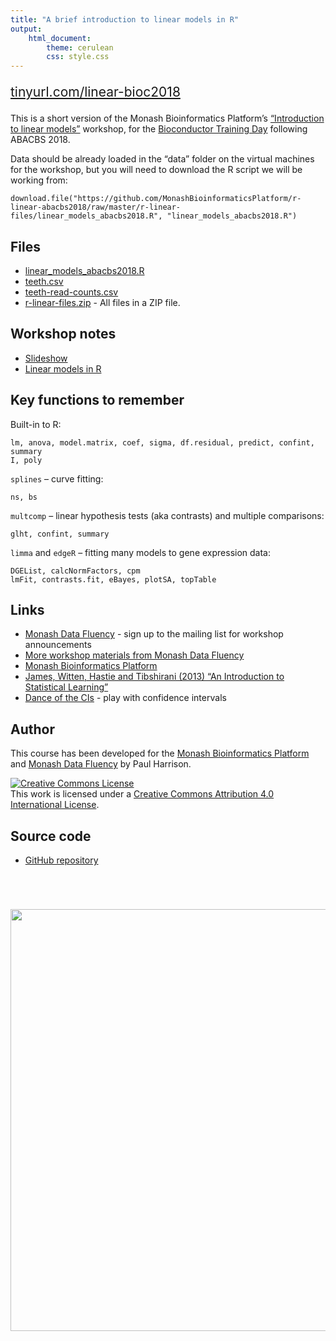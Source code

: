 ```yaml
---
title: "A brief introduction to linear models in R"
output: 
    html_document:
        theme: cerulean
        css: style.css
---
```


<div style="font-size:150%">
[tinyurl.com/linear-bioc2018](https://tinyurl.com/linear-bioc2018)
</div>

This is a short version of the Monash Bioinformatics Platform's ["Introduction to linear models"](https://monashbioinformaticsplatform.github.io/r-linear/) workshop, for the [Bioconductor Training Day](https://www.abacbs.org/conference2018/bioc2018-handson-training-day/) following ABACBS 2018.

Data should be already loaded in the "data" folder on the virtual machines for the workshop, but you will need to download the R script we will be working from:

```
download.file("https://github.com/MonashBioinformaticsPlatform/r-linear-abacbs2018/raw/master/r-linear-files/linear_models_abacbs2018.R", "linear_models_abacbs2018.R")
```

## Files

* [linear_models_abacbs2018.R](r-linear-files/linear_models_abacbs2018.R)
* [teeth.csv](r-linear-files/teeth.csv)
* [teeth-read-counts.csv](r-linear-files/teeth-read-counts.csv)
* [r-linear-files.zip](r-linear-files.zip) - All files in a ZIP file.

## Workshop notes

* [Slideshow](slides/linear_thinking.html)
* [Linear models in R](topics/linear_models_abacbs2018.html)


## Key functions to remember

Built-in to R: 

    lm, anova, model.matrix, coef, sigma, df.residual, predict, confint, summary
    I, poly

`splines` -- curve fitting:

    ns, bs

`multcomp` -- linear hypothesis tests (aka contrasts) and multiple comparisons: 

    glht, confint, summary

`limma` and `edgeR` -- fitting many models to gene expression data: 

    DGEList, calcNormFactors, cpm
    lmFit, contrasts.fit, eBayes, plotSA, topTable

## Links

* [Monash Data Fluency](https://www.monash.edu/data-fluency) - sign up to the mailing list for workshop announcements
* [More workshop materials from Monash Data Fluency](https://monashdatafluency.github.io/resources/)
* [Monash Bioinformatics Platform](https://www.monash.edu/researchinfrastructure/bioinformatics)
* [James, Witten, Hastie and Tibshirani (2013) "An Introduction to Statistical Learning"](https://www-bcf.usc.edu/~gareth/ISL/)
* [Dance of the CIs](http://logarithmic.net/2017/dance/) - play with confidence intervals

## Author

This course has been developed for the [Monash Bioinformatics Platform](https://www.monash.edu/researchinfrastructure/bioinformatics) and [Monash Data Fluency](https://www.monash.edu/data-fluency) by Paul Harrison.

<a rel="license" href="http://creativecommons.org/licenses/by/4.0/"><img alt="Creative Commons License" style="border-width:0" src="figures/CC-BY.png" /></a><br />This work is licensed under a <a rel="license" href="http://creativecommons.org/licenses/by/4.0/">Creative Commons Attribution 4.0 International License</a>.

## Source code

* [GitHub repository](https://github.com/MonashBioinformaticsPlatform/r-linear-abacbs2018)

<p style="margin-top: 5em; text-align: right">
<a href="http://bioinformatics.erc.monash.edu"><img src="figures/MBP-banner.png" width="675"></a>
</p>
